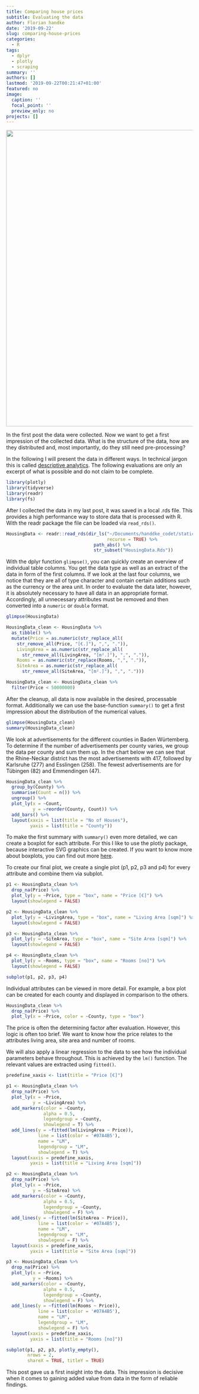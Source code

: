 ```yaml
---
title: Comparing house prices
subtitle: Evaluating the data
author: Florian handke
date: '2019-09-22'
slug: comparing-house-prices
categories:
  - R
tags:
  - dplyr
  - plotly
  - scraping
summary: ''
authors: []
lastmod: '2019-09-22T00:21:47+01:00'
featured: no
image:
  caption: ''
  focal_point: ''
  preview_only: no
projects: []
---
```


![](/post/2019-09-22-comparing-house/nature-1547302_1920.jpg){width=800px}

In the first post the data were collected. Now we want to get a first impression of the collected data. What is the structure of the data, how are they distributed and, most importantly, do they still need pre-processing?

In the following I will present the data in different ways. In technical jargon this is called [descriptive analytics](https://www.gartner.com/it-glossary/descriptive-analytics/). The following evaluations are only an excerpt of what is possible and do not claim to be complete.


```r
library(plotly)
library(tidyverse)
library(readr)
library(fs)
```

After I collected the data in my last post, it was saved in a local .rds file. This provides a high performance way to store data that is processed with R. With the readr package the file can be loaded via `read_rds()`.

```r
HousingData <- readr::read_rds(dir_ls("~/Documents/handdke_codet/static",
                                      recurse = TRUE) %>% 
                                 path_abs() %>% 
                                 str_subset("HousingData.Rds"))
```

With the dplyr function `glimpse()`, you can quickly create an overview of individual table columns. You get the data type as well as an extract of the data in form of the first columns. If we look at the last four columns, we notice that they are all of type character and contain certain additions such as the currency or the area unit. In order to evaluate the data later, however, it is absolutely necessary to have all data in an appropriate format. Accordingly, all unnecessary attributes must be removed and then converted into a `numeric` or `double` format.

```r
glimpse(HousingData)
```

```r
HousingData_clean <- HousingData %>% 
  as_tibble() %>% 
  mutate(Price = as.numeric(str_replace_all(
    str_remove_all(Price, "[€.]"), ",", ".")),
    LivingArea = as.numeric(str_replace_all(
      str_remove_all(LivingArea, "[m².]"), ",", ".")),
    Rooms = as.numeric(str_replace(Rooms, ",", ".")),
    SiteArea = as.numeric(str_replace_all(
      str_remove_all(SiteArea, "[m².]"), ",", "."))) 
```

```r
HousingData_clean <- HousingData_clean %>% 
  filter(Price < 50000000)
```

After the cleanup, all data is now available in the desired, processable format. Additionally we can use the base-function `summary()` to get a first impression about the distribution of the numerical values.

```r
glimpse(HousingData_clean)
summary(HousingData_clean)
```

We look at advertisements for the different counties in Baden Würtemberg. To determine if the number of advertisements per county varies, we group the data per county and sum them up. In the chart below we can see that the Rhine-Neckar district has the most advertisements with 417, followed by Karlsruhe (277) and Esslingen (258). The fewest advertisements are for Tübingen (82) and Emmendingen (47).

```r
HousingData_clean %>% 
  group_by(County) %>% 
  summarise(Count = n()) %>% 
  ungroup() %>% 
  plot_ly(x = ~Count,
          y = ~reorder(County, Count)) %>% 
  add_bars() %>% 
  layout(xaxis = list(title = "No of Houses"),
         yaxis = list(title = "County"))
```

To make the first summary with `summary()` even more detailed, we can create a boxplot for each attribute. For this I like to use the plotly package, because interactive SVG graphics can be created. If you want to know more about boxplots, you can find out more [here](https://towardsdatascience.com/understanding-boxplots-5e2df7bcbd51).

To create our final plot, we create a single plot (p1, p2, p3 and p4) for every attribute and combine them via subplot.

```r
p1 <- HousingData_clean %>% 
  drop_na(Price) %>% 
  plot_ly(y = ~Price, type = "box", name = "Price [€]") %>% 
  layout(showlegend = FALSE)

p2 <- HousingData_clean %>% 
  plot_ly(y = ~LivingArea, type = "box", name = "Living Area [sqm]") %>% 
  layout(showlegend = FALSE)  

p3 <- HousingData_clean %>% 
  plot_ly(y = ~SiteArea, type = "box", name = "Site Area [sqm]") %>% 
  layout(showlegend = FALSE) 

p4 <- HousingData_clean %>% 
  plot_ly(y = ~Rooms, type = "box", name = "Rooms [no]") %>% 
  layout(showlegend = FALSE) 

subplot(p1, p2, p3, p4)
```

Individual attributes can be viewed in more detail. For example, a box plot can be created for each county and displayed in comparison to the others.

```r
HousingData_clean %>% 
  drop_na(Price) %>% 
  plot_ly(x = ~Price, color = ~County, type = "box")
```

The price is often the determining factor after evaluation. However, this logic is often too brief. We want to know how the price relates to the attributes living area, site area and number of rooms.

We will also apply a linear regression to the data to see how the individual parameters behave throughout. This is achieved by the `lm()` function. The relevant values are extracted using `fitted()`.

```r

predefine_xaxis <- list(title = "Price [€]")

p1 <- HousingData_clean %>% 
  drop_na(Price) %>% 
  plot_ly(x = ~Price,
          y = ~LivingArea) %>% 
  add_markers(color = ~County,
              alpha = 0.5,
              legendgroup = ~County, 
              showlegend = T) %>% 
  add_lines(y = ~fitted(lm(LivingArea ~ Price)),
            line = list(color = '#07A4B5'),
            name = "LM", 
            legendgroup = "LM",
            showlegend = T) %>% 
  layout(xaxis = predefine_xaxis,
         yaxis = list(title = "Living Area [sqm]"))

p2 <- HousingData_clean %>% 
  drop_na(Price) %>% 
  plot_ly(x = ~Price,
          y = ~SiteArea) %>% 
  add_markers(color = ~County,
              alpha = 0.5,
              legendgroup = ~County, 
              showlegend = F) %>% 
  add_lines(y = ~fitted(lm(SiteArea ~ Price)),
            line = list(color = '#07A4B5'),
            name = "LM", 
            legendgroup = "LM",
            showlegend = F) %>% 
  layout(xaxis = predefine_xaxis,
         yaxis = list(title = "Site Area [sqm]"))

p3 <- HousingData_clean %>% 
  drop_na(Price) %>% 
  plot_ly(x = ~Price,
          y = ~Rooms) %>% 
  add_markers(color = ~County,
              alpha = 0.5,
              legendgroup = ~County, 
              showlegend = F) %>% 
  add_lines(y = ~fitted(lm(Rooms ~ Price)),
            line = list(color = '#07A4B5'),
            name = "LM", 
            legendgroup = "LM",
            showlegend = F) %>% 
  layout(xaxis = predefine_xaxis,
         yaxis = list(title = "Rooms [no]"))

subplot(p1, p2, p3, plotly_empty(), 
        nrows = 2,
        shareX = TRUE, titleY = TRUE) 
```

This post gave us a first insight into the data. This impression is decisive when it comes to gaining added value from data in the form of reliable findings.

